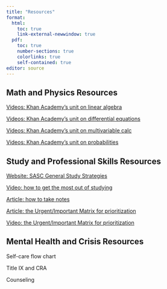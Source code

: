 ```yaml
---
title: "Resources"
format: 
  html:
    toc: true
    link-external-newwindow: true
  pdf:
    toc: true
    number-sections: true
    colorlinks: true
    self-contained: true
editor: source
---
```


## Math and Physics Resources {#contentresources}

[Videos: Khan Academy's unit on linear algebra](https://www.khanacademy.org/math/linear-algebra)

[Videos: Khan Academy's unit on differential equations](https://www.khanacademy.org/math/differential-equations)

[Videos: Khan Academy's unit on multivariable calc](https://www.khanacademy.org/math/multivariable-calculus)

[Videos: Khan Academy's unit on probabilities](https://www.khanacademy.org/math/statistics-probability/probability-library)


## Study and Professional Skills Resources {#profdevresources}

[Website: SASC General Study Strategies](https://www.bates.edu/student-academic-support-center/general-study-resources-and-strategies/)

[Video: how to get the most out of studying](https://www.samford.edu/departments/academic-success-center/how-to-study)

[Article: how to take notes](pdfs/HowToTakeNotes.pdf)

[Article: the Urgent/Important Matrix for prioritization](https://www.mindtools.com/al1e0k5/eisenhowers-urgentimportant-principle)

[Video: the Urgent/Important Matrix for prioritization](https://www.youtube.com/watch?v=jxiCV0vwVT8)



## Mental Health and Crisis Resources {#mentalhealthresources}

Self-care flow chart

Title IX and CRA

Counseling

